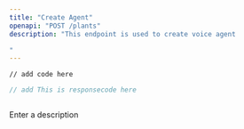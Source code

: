 ```yaml
---
title: "Create Agent"
openapi: "POST /plants"
description: "This endpoint is used to create voice agent

"
---
```


<ResponseExample>

``` filename
// add code here
```

</ResponseExample>

<RequestExample>

```javascript filename
// add This is responsecode here
```


``` File 2
```

</RequestExample>

 

<ResponseField name="response" type="string">
  Enter a description
</ResponseField>